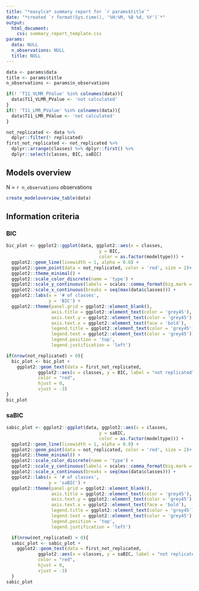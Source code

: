 ```yaml
---
title: "*easylca* summary report for `r params$title`"
date: "*created `r format(Sys.time(), '%H:%M, %B %d, %Y')`*"
output: 
  html_document:
    css: summary_report_template.css
params:
  data: NULL
  n_observations: NULL
  title: NULL
---
```


```r
data <- params$data 
title <- params$title
n_observations <- params$n_observations

if(! 'T11_VLMR_PValue' %in% colnames(data)){
  data$T11_VLMR_PValue <- 'not calculated'
}
if(! 'T11_LMR_PValue' %in% colnames(data)){
  data$T11_LMR_PValue <- 'not calculated'
}

not_replicated <- data %>% 
  dplyr::filter(! replicated)
first_not_replicated <- not_replicated %>% 
  dplyr::arrange(classes) %>% dplyr::first() %>% 
  dplyr::select(classes, BIC, saBIC)
```

## Models overview

N = `r n_observations` observations

```r
create_modeloverview_table(data)
```

## Information criteria

### BIC

```r
bic_plot <- ggplot2::ggplot(data, ggplot2::aes(x = classes, 
                                   y = BIC, 
                                   color = as.factor(modeltype))) +
  ggplot2::geom_line(linewidth = 1, alpha = 0.8) +  
  ggplot2::geom_point(data = not_replicated, color = 'red', size = 2)+ 
  ggplot2::theme_minimal() +
  ggplot2::scale_color_discrete(name = 'type') + 
  ggplot2::scale_y_continuous(labels = scales::comma_format(big.mark = ','))+
  ggplot2::scale_x_continuous(breaks = seq(max(data$classes))) + 
  ggplot2::labs(x = '# of classes',
                y = 'BIC') +
  ggplot2::theme(panel.grid = ggplot2::element_blank(),
                 axis.title = ggplot2::element_text(color = 'grey45'), 
                 axis.text.y = ggplot2::element_text(color = 'grey45'), 
                 axis.text.x = ggplot2::element_text(face = 'bold'),
                 legend.title = ggplot2::element_text(color = 'grey45'), 
                 legend.text = ggplot2::element_text(color = 'grey45'), 
                 legend.position = 'top', 
                 legend.justification = 'left') 

if(nrow(not_replicated) > 0){
  bic_plot <- bic_plot + 
    ggplot2::geom_text(data = first_not_replicated, 
            ggplot2::aes(x = classes, y = BIC, label = "not replicated"), 
            color = "red", 
            hjust = 0, 
            vjust = -3) 
}
bic_plot
```

### saBIC

```r
sabic_plot <- ggplot2::ggplot(data, ggplot2::aes(x = classes, 
                                   y = saBIC, 
                                   color = as.factor(modeltype))) +
  ggplot2::geom_line(linewidth = 1, alpha = 0.8) +  
  ggplot2::geom_point(data = not_replicated, color = 'red', size = 2)+ 
  ggplot2::theme_minimal() +
  ggplot2::scale_color_discrete(name = 'type') + 
  ggplot2::scale_y_continuous(labels = scales::comma_format(big.mark = ','))+
  ggplot2::scale_x_continuous(breaks = seq(max(data$classes))) + 
  ggplot2::labs(x = '# of classes',
                y = 'saBIC') +
  ggplot2::theme(panel.grid = ggplot2::element_blank(),
                 axis.title = ggplot2::element_text(color = 'grey45'), 
                 axis.text.y = ggplot2::element_text(color = 'grey45'), 
                 axis.text.x = ggplot2::element_text(face = 'bold'),
                 legend.title = ggplot2::element_text(color = 'grey45'), 
                 legend.text = ggplot2::element_text(color = 'grey45'), 
                 legend.position = 'top', 
                 legend.justification = 'left') 

  if(nrow(not_replicated) > 0){
  sabic_plot <- sabic_plot + 
    ggplot2::geom_text(data = first_not_replicated, 
            ggplot2::aes(x = classes, y = saBIC, label = "not replicated"), 
            color = "red", 
            hjust = 0, 
            vjust = -3) 
  }
sabic_plot
```
